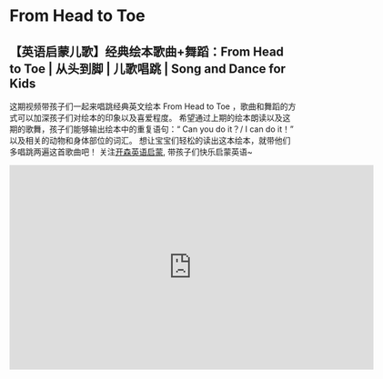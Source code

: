 # From Head to Toe

## 【英语启蒙儿歌】经典绘本歌曲+舞蹈：From Head to Toe | 从头到脚 | 儿歌唱跳 | Song and Dance for Kids

这期视频带孩子们一起来唱跳经典英文绘本 From Head to Toe ，歌曲和舞蹈的方式可以加深孩子们对绘本的印象以及喜爱程度。
希望通过上期的绘本朗读以及这期的歌舞，孩子们能够输出绘本中的重复语句：“ Can you do it？/ I can do it！” 以及相关的动物和身体部位的词汇。
想让宝宝们轻松的读出这本绘本，就带他们多唱跳两遍这首歌曲吧！
关注[开森英语启蒙](https://space.bilibili.com/20797715), 带孩子们快乐启蒙英语~

<iframe
  src="https://player.bilibili.com/player.html?bvid=BV1ec411E7s7&cid=1&page=1"
  scrolling="no"
  border="0"
  frameborder="no"
  framespacing="0"
  allowfullscreen="true"
  width="640"
  height="360"
></iframe>
